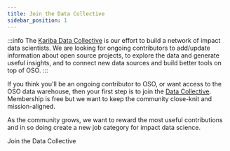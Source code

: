 ```yaml
---
title: Join the Data Collective
sidebar_position: 1
---
```



:::info
The [Kariba Data Collective](https://kariba.network) is our effort to build a network of impact data scientists. We are looking for ongoing contributors to add/update information about open source projects, to explore the data and generate useful insights, and to connect new data sources and build better tools on top of OSO.
:::


If you think you'll be an ongoing contributor to OSO, or want access to the OSO data warehouse, then your first step is to join the [Data Collective](https://kariba.network). Membership is free but we want to keep the community close-knit and mission-aligned. 

 As the community grows, we want to reward the most useful contributions and in so doing create a new job category for impact data science.

<Link to="https://kariba.network" className="button button--secondary button--lg">Join the Data Collective</Link>
